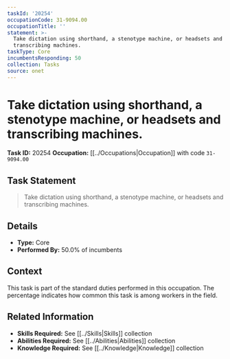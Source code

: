 ```yaml
---
taskId: '20254'
occupationCode: 31-9094.00
occupationTitle: ''
statement: >-
  Take dictation using shorthand, a stenotype machine, or headsets and
  transcribing machines.
taskType: Core
incumbentsResponding: 50
collection: Tasks
source: onet
---
```

# Take dictation using shorthand, a stenotype machine, or headsets and transcribing machines.

**Task ID:** 20254
**Occupation:** [[../Occupations|Occupation]] with code `31-9094.00`

## Task Statement

> Take dictation using shorthand, a stenotype machine, or headsets and transcribing machines.

## Details

- **Type:** Core
- **Performed By:** 50.0% of incumbents

## Context

This task is part of the standard duties performed in this occupation. The percentage indicates how common this task is among workers in the field.

## Related Information

- **Skills Required:** See [[../Skills|Skills]] collection
- **Abilities Required:** See [[../Abilities|Abilities]] collection
- **Knowledge Required:** See [[../Knowledge|Knowledge]] collection
